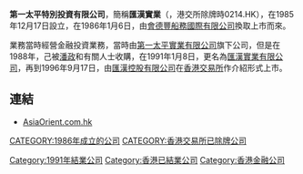 '''第一太平特別投資有限公司'''，簡稱'''匯漢實業'''（'''{{lang-en|F.P. SPECIAL ASSETS LIMITED}}'''，港交所除牌時0214.HK），在1985年12月17日設立，在1986年1月6日，由[[會德豐船務國際有限公司|會德豐船務國際有限公司]]換取上市而來。

業務當時經營金融投資業務，當時由[[第一太平實業有限公司|第一太平實業有限公司]]旗下公司，但是在1988年，己被[[潘政|潘政]]和有關人士收購，在1991年1月8日，更名為[[匯漢實業有限公司|匯漢實業有限公司]]，再到1996年9月17日，由[[匯漢控股有限公司|匯漢控股有限公司]]在[[香港交易所|香港交易所]]作介紹形式上市。

==連結==
*[http://www.asiaorient.com.hk AsiaOrient.com.hk] {{Wayback|url=http://www.asiaorient.com.hk/ |date=20111021014748 }}

[[Category:1991年結業公司|Category:1991年結業公司]]
[[CATEGORY:1986年成立的公司|CATEGORY:1986年成立的公司]]
[[Category:香港已結業公司|Category:香港已結業公司]]
[[CATEGORY:香港交易所已除牌公司|CATEGORY:香港交易所已除牌公司]]
[[Category:香港金融公司|Category:香港金融公司]]